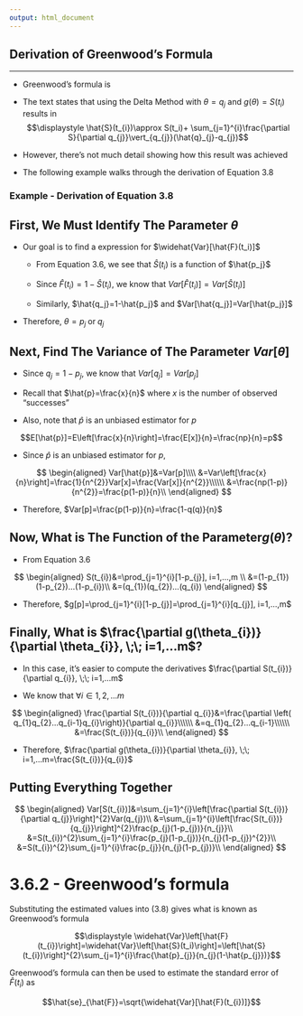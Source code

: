 ```yaml
---
output: html_document
---
```


## Derivation of Greenwood's Formula

<hr/>

- Greenwood's formula is 

- The text states that using the Delta Method with $\theta=q_j$ and $g(\theta)=S(t_i)$ results in
$$\displaystyle \hat{S}(t_{i})\approx S(t_i)+ \sum_{j=1}^{i}\frac{\partial S}{\partial q_{j}}\vert_{q_{j}}(\hat{q}_{j}-q_{j})$$

- However, there's not much detail showing how this result was achieved

- The following example walks through the derivation of Equation 3.8

<div class='example'>
### Example - Derivation of Equation 3.8

## First, We Must Identify The Parameter <red>$\theta$</red>

- Our goal is to find a expression for $\widehat{Var}[\hat{F}(t_i)]$
    
    + From Equation 3.6, we see that $\hat{S}(t_i)$ is a function of $\hat{p_j}$

    + Since $\hat{F}(t_{i})=1-\hat{S}(t_{i})$, we know that $Var[\hat{F}(t_{i})]=Var[\hat{S}(t_{i})]$ 

    + Similarly, $\hat{q_j}=1-\hat{p_j}$ and $Var[\hat{q_j}]=Var[\hat{p_j}]$ 

- Therefore, <red>$\theta = p_{j} \;\text{or}\;q_{j}$</red>

## Next, Find The Variance of The Parameter <purple>$Var[\theta]$</purple>

- Since $q_{j}=1-p_{j}$, we know that $Var[q_{j}]=Var[p_{j}]$

- Recall that $\hat{p}=\frac{x}{n}$ where $x$ is the number of observed "successes"

- Also, note that $\hat{p}$ is an unbiased estimator for $p$

$$E[\hat{p}]=E\left[\frac{x}{n}\right]=\frac{E[x]}{n}=\frac{np}{n}=p$$

- Since $\hat{p}$ is an unbiased estimator for $p$,

$$
\begin{aligned}
Var[\hat{p}]&=Var[p]\\\\
&=Var\left[\frac{x}{n}\right]=\frac{1}{n^{2}}Var[x]=\frac{Var[x]}{n^{2}}\\\\\\
&=\frac{np(1-p)}{n^{2}}=\frac{p(1-p)}{n}\\
\end{aligned}
$$

- Therefore, <purple>$Var[p]=\frac{p(1-p)}{n}=\frac{1-q(q)}{n}$</purple>

## Now, What is The Function of the Parameter<blue>$g(\theta)?$</blue>

- From Equation 3.6

$$
\begin{aligned}
S(t_{i})&=\prod_{j=1}^{i}[1-p_{j}], i=1,...,m \\
&=(1-p_{1})(1-p_{2})...(1-p_{i})\\
&=(q_{1})(q_{2})...(q_{i})
\end{aligned}
$$

- Therefore, <blue>$g[p]=\prod_{j=1}^{i}[1-p_{j}]=\prod_{j=1}^{i}[q_{j}], i=1,...,m$</blue> 

## Finally, What is <green>$\frac{\partial g(\theta_{i})}{\partial \theta_{i}}, \;\; i=1,...m$?</green>

- In this case, it's easier to compute the derivatives $\frac{\partial S(t_{i})}{\partial q_{i}}, \;\; i=1,...m$

- We know that $\forall i \in 1,2,...m$

$$
\begin{aligned}
\frac{\partial S(t_{i})}{\partial q_{i}}&=\frac{\partial \left( q_{1}q_{2}...q_{i-1}q_{i}\right)}{\partial q_{i}}\\\\\\
&=q_{1}q_{2}...q_{i-1}\\\\\\
&=\frac{S(t_{i})}{q_{i}}\\
\end{aligned}
$$

- Therefore, <green>$\frac{\partial g(\theta_{i})}{\partial \theta_{i}}, \;\; i=1,...m=\frac{S(t_{i})}{q_{i}}$</green>

## Putting Everything Together

$$
\begin{aligned}
Var[S(t_{i})]&=\sum_{j=1}^{i}\left[\frac{\partial S(t_{i})}{\partial q_{j}}\right]^{2}Var(q_{j})\\
&=\sum_{j=1}^{i}\left[\frac{S(t_{i})}{q_{j}}\right]^{2}\frac{p_{j}(1-p_{j})}{n_{j}}\\
&=S(t_{i})^{2}\sum_{j=1}^{i}\frac{p_{j}(1-p_{j})}{n_{j}(1-p_{j})^{2}}\\
&=S(t_{i})^{2}\sum_{j=1}^{i}\frac{p_{j}}{n_{j}(1-p_{j})}\\
\end{aligned}
$$


# 3.6.2 - Greenwood's formula

Substituting the estimated values into (3.8) gives what is known as Greenwood's formula

$$\displaystyle \widehat{Var}\left[\hat{F}(t_{i})\right]=\widehat{Var}\left[\hat{S}(t_i)\right]=\left[\hat{S}(t_{i})\right]^{2}\sum_{j=1}^{i}\frac{\hat{p}_{j}}{n_{j}(1-\hat{p_{j}})}$$

Greenwood's formula can then be used to estimate the standard error of $\hat{F}(t_{i})$ as

$$\hat{se}_{\hat{F}}=\sqrt{\widehat{Var}[\hat{F}(t_{i})]}$$